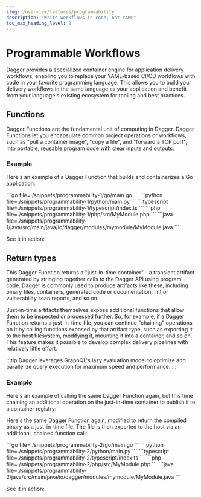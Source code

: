 ```yaml
---
slug: /overview/features/programmability
description: "Write workflows in code, not YAML"
toc_max_heading_level: 2
---
```



# Programmable Workflows

Dagger provides a specialized container engine for application delivery workflows, enabling you to replace your YAML-based CI/CD workflows with code in your favorite programming language. This allows you to build your delivery workflows in the same language as your application and benefit from your language's existing ecosystem for tooling and best practices.

## Functions

Dagger Functions are the fundamental unit of computing in Dagger. Dagger Functions let you encapsulate common project operations or workflows, such as "pull a container image", "copy a file", and "forward a TCP port", into portable, reusable program code with clear inputs and outputs.

### Example

Here's an example of a Dagger Function that builds and containerizes a Go application:

<Tabs groupId="language" queryString="sdk">
<TabItem value="go" label="Go">
```go file=./snippets/programmability-1/go/main.go
```
</TabItem>
<TabItem value="python" label="Python">
```python file=./snippets/programmability-1/python/main.py
```
</TabItem>
<TabItem value="typescript" label="TypeScript">
```typescript file=./snippets/programmability-1/typescript/index.ts
```
</TabItem>
<TabItem value="php" label="PHP">
```php file=./snippets/programmability-1/php/src/MyModule.php
```
</TabItem>
<TabItem value="java" label="Java">
```java file=./snippets/programmability-1/java/src/main/java/io/dagger/modules/mymodule/MyModule.java
```
</TabItem>
</Tabs>

See it in action:

<VideoPlayer src="/img/current_docs/features/build.webm" alt="Build example" />


## Return types

This Dagger Function returns a "just-in-time container" - a transient artifact generated by stringing together calls to the Dagger API using program code. Dagger is commonly used to produce artifacts like these, including binary files, containers, generated code or documentation, lint or vulnerability scan reports, and so on.

Just-in-time artifacts themselves expose additional functions that allow them to be inspected or processed further. So, for example, if a Dagger Function returns a just-in-time file, you can continue "chaining" operations on it by calling functions exposed by that artifact type, such as exporting it to the host filesystem, modifying it, mounting it into a container, and so on. This feature makes it possible to develop complex delivery pipelines with relatively little effort.

:::tip
Dagger leverages GraphQL's lazy evaluation model to optimize and parallelize query execution for maximum speed and performance.
:::

### Example

Here's an example of calling the same Dagger Function again, but this time chaining an additional operation on the just-in-time container to publish it to a container registry:

<VideoPlayer src="/img/current_docs/features/build-publish.webm" alt="Build and publish example" />

Here's the same Dagger Function again, modified to return the compiled binary as a just-in-time file. The file is then exported to the host via an additional, chained function call:

<Tabs groupId="language" queryString="sdk">
<TabItem value="go" label="Go">
```go file=./snippets/programmability-2/go/main.go
```
</TabItem>
<TabItem value="python" label="Python">
```python file=./snippets/programmability-2/python/main.py
```
</TabItem>
<TabItem value="typescript" label="TypeScript">
```typescript file=./snippets/programmability-2/typescript/index.ts
```
</TabItem>
<TabItem value="php" label="PHP">
```php file=./snippets/programmability-2/php/src/MyModule.php
```
</TabItem>
<TabItem value="java" label="Java">
```java file=./snippets/programmability-2/java/src/main/java/io/dagger/modules/mymodule/MyModule.java
```
</TabItem>
</Tabs>

See it in action:

<VideoPlayer src="/img/current_docs/features/build-export.webm" alt="Build and export example" />

